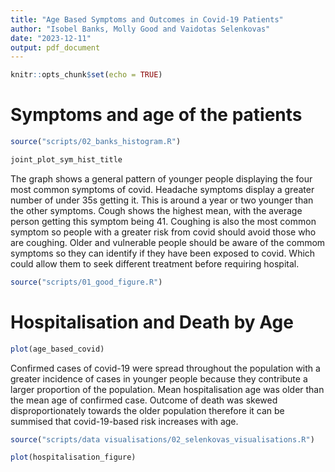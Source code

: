```yaml
---
title: "Age Based Symptoms and Outcomes in Covid-19 Patients"
author: "Isobel Banks, Molly Good and Vaidotas Selenkovas"
date: "2023-12-11"
output: pdf_document
---
```

```r
knitr::opts_chunk$set(echo = TRUE)
```
# Symptoms and age of the patients
```r
source("scripts/02_banks_histogram.R")
```
```r

joint_plot_sym_hist_title

```

The graph shows a general pattern of younger people displaying the four most common symptoms of covid. Headache symptoms display a greater number of under 35s getting it. This is around a year or two younger than the other symptoms. Cough shows the highest mean, with the average person getting this symptom being 41. Coughing is also the most common symptom so people with a greater risk from covid should avoid those who are coughing. Older and vulnerable people should be aware of the commom symptoms so they can identify if they have been exposed to covid. Which could allow them to seek different treatment before requiring hospital.

```r
source("scripts/01_good_figure.R")

```
# Hospitalisation and Death by Age
```r

plot(age_based_covid)

```

Confirmed cases of covid-19 were spread throughout the population with a greater incidence of cases in younger people because they contribute a larger proportion of the population. Mean hospitalisation age was older than the mean age of confirmed case. Outcome of death was skewed disproportionately towards the older population therefore it can be summised that covid-19-based risk increases with age.

```r

source("scripts/data visualisations/02_selenkovas_visualisations.R")

```


```r

plot(hospitalisation_figure)

```